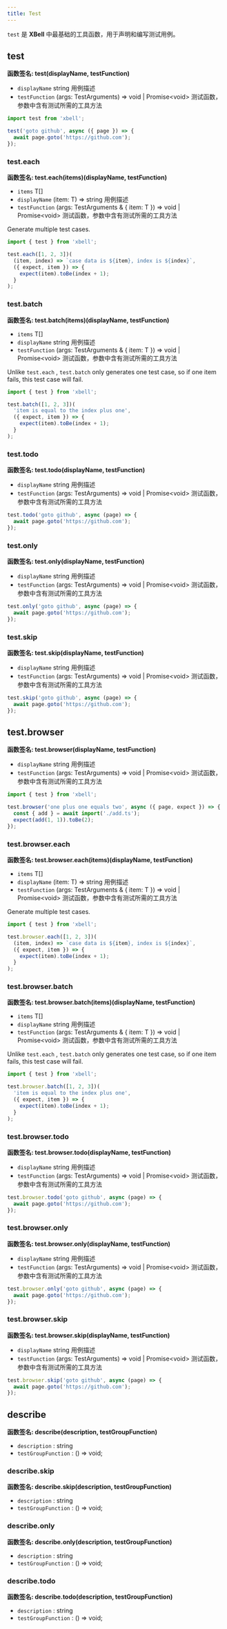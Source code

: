 ```yaml
---
title: Test
---
```


`test` 是 **XBell** 中最基础的工具函数，用于声明和编写测试用例。

## test


**函数签名: test(displayName, testFunction)**

- `displayName` <type>string</type> 用例描述
- `testFunction` <type>(args: TestArguments) => void | Promise&lt;void&gt;</type> 测试函数，参数中含有测试所需的工具方法

```typescript
import test from 'xbell';

test('goto github', async ({ page }) => {
  await page.goto('https://github.com');
});
```

### test.each

**函数签名: test.each(items)(displayName, testFunction)**

- `items` <type>T[]</type>
- `displayName` <type>(item: T) => string</type> 用例描述
- `testFunction` <type>(args: TestArguments & { item: T }) => void | Promise&lt;void&gt; </type> 测试函数，参数中含有测试所需的工具方法

Generate multiple test cases.

```typescript
import { test } from 'xbell';

test.each([1, 2, 3])(
  (item, index) => `case data is ${item}, index is ${index}`,
  ({ expect, item }) => {
    expect(item).toBe(index + 1);
  }
);
```

### test.batch

**函数签名: test.batch(items)(displayName, testFunction)**

- `items` <type>T[]</type>
- `displayName` <type>string</type> 用例描述
- `testFunction` <type>(args: TestArguments & { item: T }) => void | Promise&lt;void&gt; </type> 测试函数，参数中含有测试所需的工具方法

Unlike `test.each` ,  `test.batch` only generates one test case, so if one item fails, this test case will fail.

```typescript
import { test } from 'xbell';

test.batch([1, 2, 3])(
  'item is equal to the index plus one',
  ({ expect, item }) => {
    expect(item).toBe(index + 1);
  }
);
```

### test.todo
**函数签名: test.todo(displayName, testFunction)**
- `displayName` <type>string</type> 用例描述
- `testFunction` <type>(args: TestArguments) => void | Promise&lt;void&gt;</type> 测试函数，参数中含有测试所需的工具方法

```typescript
test.todo('goto github', async (page) => {
  await page.goto('https://github.com');
});
```

### test.only
**函数签名: test.only(displayName, testFunction)**
- `displayName` <type>string</type> 用例描述
- `testFunction` <type>(args: TestArguments) => void | Promise&lt;void&gt; </type> 测试函数，参数中含有测试所需的工具方法

```typescript
test.only('goto github', async (page) => {
  await page.goto('https://github.com');
});
```

### test.skip
**函数签名: test.skip(displayName, testFunction)**
- `displayName` <type>string</type> 用例描述
- `testFunction` <type>(args: TestArguments) => void | Promise&lt;void&gt; </type> 测试函数，参数中含有测试所需的工具方法

```typescript
test.skip('goto github', async (page) => {
  await page.goto('https://github.com');
});
```

## test.browser
**函数签名: test.browser(displayName, testFunction)**
- `displayName` <type>string</type> 用例描述
- `testFunction` <type>(args: TestArguments) => void | Promise&lt;void&gt; </type> 测试函数，参数中含有测试所需的工具方法

```typescript
import { test } from 'xbell';

test.browser('one plus one equals two', async ({ page, expect }) => {
  const { add } = await import('./add.ts');
  expect(add(1, 1)).toBe(2);
});
```

### test.browser.each
**函数签名: test.browser.each(items)(displayName, testFunction)**
- `items` <type>T[]</type>
- `displayName` <type>(item: T) => string</type> 用例描述
- `testFunction` <type>(args: TestArguments & { item: T }) => void | Promise&lt;void&gt; </type> 测试函数，参数中含有测试所需的工具方法

Generate multiple test cases.

```typescript
import { test } from 'xbell';

test.browser.each([1, 2, 3])(
  (item, index) => `case data is ${item}, index is ${index}`,
  ({ expect, item }) => {
    expect(item).toBe(index + 1);
  }
);
```


### test.browser.batch
**函数签名: test.browser.batch(items)(displayName, testFunction)**
- `items` <type>T[]</type>
- `displayName` <type>string</type> 用例描述
- `testFunction` <type>(args: TestArguments & { item: T }) => void | Promise&lt;void&gt; </type> 测试函数，参数中含有测试所需的工具方法

Unlike `test.each` ,  `test.batch` only generates one test case, so if one item fails, this test case will fail.

```typescript
import { test } from 'xbell';

test.browser.batch([1, 2, 3])(
  'item is equal to the index plus one',
  ({ expect, item }) => {
    expect(item).toBe(index + 1);
  }
);
```

### test.browser.todo
**函数签名: test.browser.todo(displayName, testFunction)**
- `displayName` <type>string</type> 用例描述
- `testFunction` <type>(args: TestArguments) => void | Promise&lt;void&gt; </type> 测试函数，参数中含有测试所需的工具方法

```typescript
test.browser.todo('goto github', async (page) => {
  await page.goto('https://github.com');
});
```

### test.browser.only
**函数签名: test.browser.only(displayName, testFunction)**
- `displayName` <type>string</type> 用例描述
- `testFunction` <type>(args: TestArguments) => void | Promise&lt;void&gt; </type> 测试函数，参数中含有测试所需的工具方法

```typescript
test.browser.only('goto github', async (page) => {
  await page.goto('https://github.com');
});
```

### test.browser.skip
**函数签名: test.browser.skip(displayName, testFunction)**
- `displayName` <type>string</type> 用例描述
- `testFunction` <type>(args: TestArguments) => void | Promise&lt;void&gt; </type> 测试函数，参数中含有测试所需的工具方法

```typescript
test.browser.skip('goto github', async (page) => {
  await page.goto('https://github.com');
});
```

## describe
**函数签名: describe(description, testGroupFunction)**

- `description` : <type>string</type>
- `testGroupFunction` : <type>() => void;</type>

### describe.skip
**函数签名: describe.skip(description, testGroupFunction)**
- `description` : <type>string</type>
- `testGroupFunction` : <type>() => void;</type>

### describe.only
**函数签名: describe.only(description, testGroupFunction)**
- `description` : <type>string</type>
- `testGroupFunction` : <type>() => void;</type>

### describe.todo
**函数签名: describe.todo(description, testGroupFunction)**
- `description` : <type>string</type>
- `testGroupFunction` : <type>() => void;</type>
